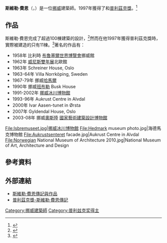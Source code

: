 {{Infobox architect
| name = 斯維勒·費恩<br>Sverre Fehn
| image = 
| image_size = 
| caption =
| nationality = 挪威
| birth_date = {{birth date|1924|8|14|df=y}}
| birth_place = [[挪威|挪威]] [[布斯克呂郡|布斯克呂郡]][[孔斯貝格|孔斯貝格]]
| death_date = {{dda|2009|2|23|1924|8|14|df=y}}
| death_place = 挪威 [[奧斯陸|奧斯陸]]
| practice =
| significant_buildings= [[挪威冰川博物館|挪威冰川博物館]]
| significant_projects = 
| significant_design = 
| awards = Heinrich Tessenow Gold Medal（1997年）<br>普利茲克獎（1997年）
}}

'''斯維勒·費恩'''（{{lang-no|Sverre Fehn}}，{{bd|1924年|8月14日|2009年|2月23日||catIdx=F}}）是一位[[挪威|挪威]]建築師。1997年獲得了{{link-en|Heinrich Tessenow Gold Medal|Heinrich Tessenow}}和[[普利茲克獎|普利茲克獎]]。<ref>{{cite news|title=Norwegian architect, Sverre Fehn, dies at 84|url=http://www.norway.org/ARCHIVE/culture/architecture/sverre_fehn/|work=Ministry of Foreign Affairs|date=2009-03-04|accessdate=2013-04-25}}</ref>

==作品==
斯維勒·費恩完成了超過100棟建築的設計，<ref name="SAM">{{Cite web|title=Architect Sverre Fehn|url=http://www.arkitekturmuseet.se/english/exhibitions/architect-sverre-fehn/|access-date=2021-10-16|publisher=Arkitekturmuseet|archive-url=https://web.archive.org/web/20120619210346/http://www.arkitekturmuseet.se/english/exhibitions/architect-sverre-fehn/|archive-date=2012-06-19}}</ref>然而在他1997年獲得普利茲克獎時，實際被建造的只有11棟。<ref name="NYT">{{Cite news|title=Sverre Fehn, 84, Architect of Modern Nordic Forms, Dies|url=https://www.nytimes.com/2009/02/28/arts/design/28fehn.html|newspaper=The New York Times|date=2009-02-28|accessdate=2021-10-16|issn=0362-4331|language=en-US|first=William|last=Grimes|archive-date=2021-10-19|archive-url=https://web.archive.org/web/20211019050856/https://www.nytimes.com/2009/02/28/arts/design/28fehn.html|dead-url=no}}</ref>著名的作品有：
*1958年 比利時 [[1958年世界博覽會|布魯塞爾世界博覽會]]挪威館
*1962年 [[威尼斯雙年展|威尼斯雙年展]]北歐館
*1963年 Schreiner House, Oslo
*1963-64年 Villa Norrköping, Sweden
*1967-79年 挪威[[哈馬爾|哈馬爾]] {{le|海德馬克博物館|Hedmark Museum}}
*1990年 挪威[[班布勒|班布勒]] Busk House
*1991-2002年 [[挪威冰川博物館|挪威冰川博物館]]
*1993-96年 Aukrust Centre in Alvdal
*2000年 Ivar Aasen-tunet in Ørsta
*2007年 Gyldendal House, Oslo
*2003-08年 挪威[[奧斯陸|奧斯陸]] [[國家藝術建築設計博物館|國家藝術建築設計博物館]]

<gallery>
File:Isbremuseet.jpg|挪威冰川博物館
File:Hedmark museum photo.jpg|海德馬克博物館
File:Aukrustsenteret facade.jpg|Aukrust Centre in Alvdal
File:Norwegian National Museum of Architecture 2010.jpg|National Museum of Art, Architecture and Design
</gallery>

==參考資料==
{{Reflist}}

==外部連結==
{{commons category|Sverre Fehn}}
*[https://web.archive.org/web/20050221094316/http://www.meamnet.polimi.it/archive/096/096.html 斯維勒·費恩傳記與作品]
*[https://web.archive.org/web/20111209134851/http://www.pritzkerprize.com/laureates/1997/index.html 普利茲克獎-斯維勒·費恩傳記]

{{普利兹克奖得主}}
{{Authority control}}
{{DEFAULTSORT:fehn}}
[[Category:挪威建築師|Category:挪威建築師]]
[[Category:普利兹克奖得主|Category:普利兹克奖得主]]